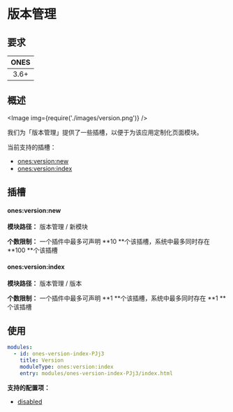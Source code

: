 # 版本管理


## 要求

| **ONES** |
| :------: |
|   3.6+   |

## 概述

<Image img={require('./images/version.png')} />

我们为「版本管理」提供了一些插槽，以便于为该应用定制化页面模块。

当前支持的插槽：

- [ones:version:new](#onesversionnew)
- [ones:version:index](#onesversionindex)

## 插槽

#### ones:version:new

**模块路径：** 版本管理 / 新模块

**个数限制：** 一个插件中最多可声明 **10 **个该插槽，系统中最多同时存在 **100 **个该插槽

#### ones:version:index

**模块路径：** 版本管理 / 版本

**个数限制：** 一个插件中最多可声明 **1 **个该插槽，系统中最多同时存在 **1 **个该插槽

## 使用

```yaml
modules:
  - id: ones-version-index-PJj3
    title: Version
    moduleType: ones:version:index
    entry: modules/ones-version-index-PJj3/index.html
```

**支持的配置项：**

- [disabled](../../../../reference/config/plugin.md#disabled)
